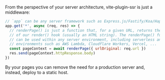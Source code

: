 
From the perspective of your server architecture, vite-plugin-ssr is just a middleware:

```js
// `app` can be any server framework such as Express.js/Fastify/Koa/Hapi/...
app.get('*', async (req, res) => {
  // renderPage() is just a function that, for a given URL, returns the result of
  // of our render() hook (usually an HTML string). The renderPage() function
  // can be used within any server environment, including serverless and edge
  // environments such as AWS Lambda, Cloudflare Workers, Vercel, ...
  const pageContext = await renderPage({ urlOriginal: req.url })
  res.send(pageContext.httpResponse.body)
})
```

By <Link text="pre-rendering" href="/pre-rendering" /> your pages you can remove the need for a production server and, instead, deploy to a static host.
